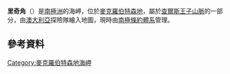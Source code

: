 {{coord|70|25|S|68|20|E|display=title}}

'''里奇角'''（{{lang-en|Ritchie Point}}）是[[南極洲|南極洲]]的海岬，位於[[麥克羅伯特森地|麥克羅伯特森地]]，屬於[[查爾斯王子山脈|查爾斯王子山脈]]的一部分，由[[澳大利亞|澳大利亞]]探險隊繪入地圖，現時由[[南極條約體系|南極條約體系]]管理。

==參考資料==
{{usgs-gazetteer}}

{{DEFAULTSORT:Ritchie Point}}
[[Category:麥克羅伯特森地海岬|Category:麥克羅伯特森地海岬]]


{{MacRobertsonLand-geo-stub}}